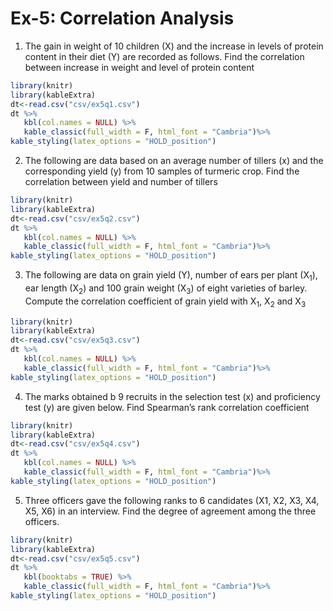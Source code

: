 # Ex-5: Correlation Analysis

1.  The gain in weight of 10 children (X) and the increase in levels of protein content in their diet (Y) are recorded as follows. Find the correlation between increase in weight and level of protein content

```{r ex52, echo=FALSE,warning=FALSE,results='asis'}
library(knitr)
library(kableExtra)
dt<-read.csv("csv/ex5q1.csv")
dt %>%
   kbl(col.names = NULL) %>% 
   kable_classic(full_width = F, html_font = "Cambria")%>%
kable_styling(latex_options = "HOLD_position")
```

2.  The following are data based on an average number of tillers (x) and the corresponding yield (y) from 10 samples of turmeric crop. Find the correlation between yield and number of tillers

```{r ex53, echo=FALSE,warning=FALSE,results='asis'}
library(knitr)
library(kableExtra)
dt<-read.csv("csv/ex5q2.csv")
dt %>%
   kbl(col.names = NULL) %>% 
   kable_classic(full_width = F, html_font = "Cambria")%>%
kable_styling(latex_options = "HOLD_position")
```

3.  The following are data on grain yield (Y), number of ears per plant (X~1~), ear length (X~2~) and 100 grain weight (X~3~) of eight varieties of barley. Compute the correlation coefficient of grain yield with X~1~, X~2~ and X~3~  

```{r ex54, echo=FALSE,warning=FALSE,results='asis'}
library(knitr)
library(kableExtra)
dt<-read.csv("csv/ex5q3.csv")
dt %>%
   kbl(col.names = NULL) %>% 
   kable_classic(full_width = F, html_font = "Cambria")%>%
kable_styling(latex_options = "HOLD_position")
```

4.  The marks obtained b 9 recruits in the selection test (x) and proficiency test (y) are given below. Find Spearman's rank correlation coefficient

```{r ex56, echo=FALSE,warning=FALSE,results='asis'}
library(knitr)
library(kableExtra)
dt<-read.csv("csv/ex5q4.csv")
dt %>%
   kbl(col.names = NULL) %>% 
   kable_classic(full_width = F, html_font = "Cambria")%>%
kable_styling(latex_options = "HOLD_position")
```

5.  Three officers gave the following ranks to 6 candidates (X1, X2, X3, X4, X5, X6) in an interview. Find the degree of agreement among the three officers.  

```{r ex57, echo=FALSE,warning=FALSE,results='asis'}
library(knitr)
library(kableExtra)
dt<-read.csv("csv/ex5q5.csv")
dt %>%
   kbl(booktabs = TRUE) %>% 
   kable_classic(full_width = F, html_font = "Cambria")%>%
kable_styling(latex_options = "HOLD_position")
```
